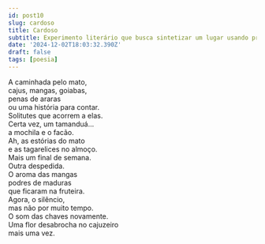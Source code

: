 ```yaml
---
id: post10
slug: cardoso
title: Cardoso
subtitle: Experimento literário que busca sintetizar um lugar usando predominantemente sintagmas nominais.
date: '2024-12-02T18:03:32.390Z'
draft: false
tags: [poesia]
---
```


A caminhada pelo mato,  
cajus, mangas, goiabas,  
penas de araras  
ou uma história para contar.  
Solitutes que acorrem a elas.  
Certa vez, um tamanduá...  
a mochila e o facão.  
Ah, as estórias do mato  
e as tagarelices no almoço.  
Mais um final de semana.  
Outra despedida.  
O aroma das mangas  
podres de maduras  
que ficaram na fruteira.  
Agora, o silêncio,  
mas não por muito tempo.  
O som das chaves novamente.  
Uma flor desabrocha no cajuzeiro  
mais uma vez.  

